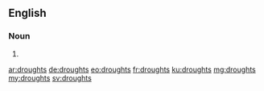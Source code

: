 ==English==

===Noun===
{{head|en|noun plural form}}

# {{plural of|drought|lang=en}}

[[ar:droughts]]
[[de:droughts]]
[[eo:droughts]]
[[fr:droughts]]
[[ku:droughts]]
[[mg:droughts]]
[[my:droughts]]
[[sv:droughts]]